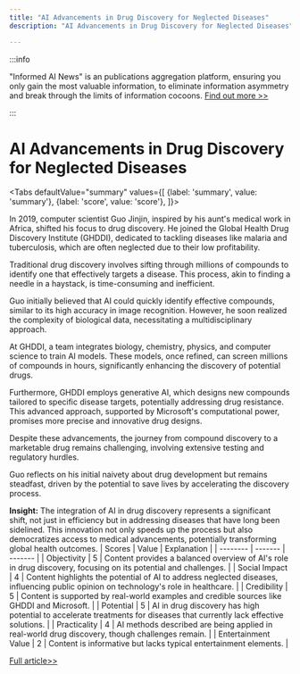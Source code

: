 ```yaml
---
title: "AI Advancements in Drug Discovery for Neglected Diseases"
description: "AI Advancements in Drug Discovery for Neglected Diseases"

---
```



:::info

"Informed AI News" is an publications aggregation platform, ensuring you only gain the most valuable information, to eliminate information asymmetry and break through the limits of information cocoons.  [Find out more >>](/)

:::

# AI Advancements in Drug Discovery for Neglected Diseases


<Tabs
	defaultValue="summary"
	values={[
	{label: 'summary', value: 'summary'},
	{label: 'score', value: 'score'},
]}>
<TabItem value="summary">


In 2019, computer scientist Guo Jinjin, inspired by his aunt's medical work in Africa, shifted his focus to drug discovery. He joined the Global Health Drug Discovery Institute (GHDDI), dedicated to tackling diseases like malaria and tuberculosis, which are often neglected due to their low profitability.

Traditional drug discovery involves sifting through millions of compounds to identify one that effectively targets a disease. This process, akin to finding a needle in a haystack, is time-consuming and inefficient.

Guo initially believed that AI could quickly identify effective compounds, similar to its high accuracy in image recognition. However, he soon realized the complexity of biological data, necessitating a multidisciplinary approach.

At GHDDI, a team integrates biology, chemistry, physics, and computer science to train AI models. These models, once refined, can screen millions of compounds in hours, significantly enhancing the discovery of potential drugs.

Furthermore, GHDDI employs generative AI, which designs new compounds tailored to specific disease targets, potentially addressing drug resistance. This advanced approach, supported by Microsoft's computational power, promises more precise and innovative drug designs.

Despite these advancements, the journey from compound discovery to a marketable drug remains challenging, involving extensive testing and regulatory hurdles.

Guo reflects on his initial naivety about drug development but remains steadfast, driven by the potential to save lives by accelerating the discovery process.

**Insight:**
The integration of AI in drug discovery represents a significant shift, not just in efficiency but in addressing diseases that have long been sidelined. This innovation not only speeds up the process but also democratizes access to medical advancements, potentially transforming global health outcomes.
</TabItem>
<TabItem value="score">
	| Scores     | Value   | Explanation |
	| -------- | ------- | ------- |
	| Objectivity  | 5    | Content provides a balanced overview of AI's role in drug discovery, focusing on its potential and challenges.    |
	| Social Impact | 4     | Content highlights the potential of AI to address neglected diseases, influencing public opinion on technology's role in healthcare.    |
	| Credibility    | 5    | Content is supported by real-world examples and credible sources like GHDDI and Microsoft.    |
	| Potential    | 5    | AI in drug discovery has high potential to accelerate treatments for diseases that currently lack effective solutions.    |
	| Practicality    | 4    | AI methods described are being applied in real-world drug discovery, though challenges remain.    |
	| Entertainment Value    | 2    | Content is informative but lacks typical entertainment elements.    |
</TabItem>
</Tabs>

[Full article>>](https://www.guokr.com/article/465648/)
